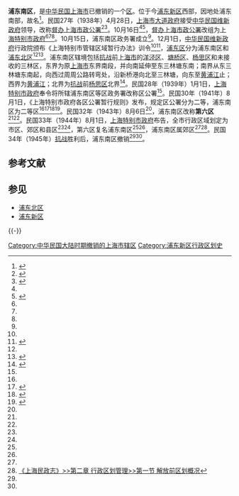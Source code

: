'''浦东南区'''，是[[汪精卫政权|中华民国]][[上海特别市政府_(日占时期)|上海市]]已撤销的一个[[区|区]]。位于今[[浦东新区|浦东新区]]西部，因地处浦东南部，故名<ref name="上海地名志区县">{{Cite web |url=http://www.shtong.gov.cn/newsite/node2/node2245/node70862/node70868/node70907/node70910/userobject1ai73647.html |title=《上海地名志》>>第二篇 政区地名>>第一章 市、区、县>>第二节 区、县 |access-date=2019-04-15 |archive-date=2014-12-04 |archive-url=https://web.archive.org/web/20141204132139/http://www.shtong.gov.cn/newsite/node2/node2245/node70862/node70868/node70907/node70910/userobject1ai73647.html |dead-url=no }}</ref>。民国27年（1938年）4月28日，[[上海市大道政府|上海市大道政府]]接受[[中华民国维新政府|中华民国维新政府]]领导，改称[[督办上海市政公署|督办上海市政公署]]<ref name="上海通志民国时期">{{Cite web |url=http://www.shtong.gov.cn/newsite/node2/node2247/node4562/node79051/node79055/userobject1ai101956.html |title=《上海通志》>>第一卷 建置沿革>>第一章 建置>>第四节 民国时期 |access-date=2019-04-15 |archive-date=2017-12-01 |archive-url=https://web.archive.org/web/20171201203710/http://shtong.gov.cn/Newsite/node2/node2247/node4562/node79051/node79055/userobject1ai101956.html |dead-url=no }}</ref><ref name="上海通志大事记">{{Cite web |url=http://www.shtong.gov.cn/newsite/node2/node2247/node4561/userobject1ai101944.html |title=《上海通志》>>大事记 |access-date=2019-04-15 |archive-date=2015-09-24 |archive-url=https://web.archive.org/web/20150924130540/http://www.shtong.gov.cn/newsite/node2/node2247/node4561/userobject1ai101944.html |dead-url=no }}</ref>。10月16日<ref name="上海通志民国时期"/><ref name="南市区志沿革">{{Cite web |url=http://www.shtong.gov.cn/newsite/node2/node4/node2249/nanshi/node43731/node43746/node43748/userobject1ai29476.html |title=《南市区志》>>第一编 地理建置>>第二章 建置>>第一节 沿革 |access-date=2019-04-15 |archive-date=2020-08-03 |archive-url=https://web.archive.org/web/20200803005105/http://www.shtong.gov.cn/newsite/node2/node4/node2249/nanshi/node43731/node43746/node43748/userobject1ai29476.html |dead-url=no }}</ref>，[[督办上海市政公署|督办上海市政公署]]改组为[[上海特别市政府_(日占时期)|上海特别市政府]]<ref name="上海通志民国时期"/><ref name="上海地名志总述"/><ref name="南市区志沿革"/>。10月15日，浦东南区政务署成立<ref name="上海通志大事记"/>。12月1日，[[中华民国维新政府|中华民国维新政府]]行政院颁布《上海特别市管辖区域暂行办法》训令<ref name="上海通志民国时期"/><ref name="上海地名志总述">{{Cite web |url=http://www.shtong.gov.cn/newsite/node2/node2245/node70862/node70865/userobject1ai73521.html |title=《上海地名志》>>总述 |access-date=2019-04-15 |archive-date=2019-04-20 |archive-url=https://web.archive.org/web/20190420075455/http://www.shtong.gov.cn/newsite/node2/node2245/node70862/node70865/userobject1ai73521.html |dead-url=no }}</ref>，[[浦东区|浦东区]]分为浦东南区和[[浦东北区|浦东北区]]<ref name="上海通志大事记"/><ref name="上海地名志大事记">{{Cite web |url=http://www.shtong.gov.cn/newsite/node2/node2245/node70862/node70866/userobject1ai73522.html |title=《上海地名志》>>大事记 |access-date=2019-04-15 |archive-date=2014-12-04 |archive-url=https://web.archive.org/web/20141204130454/http://www.shtong.gov.cn/newsite/node2/node2245/node70862/node70866/userobject1ai73522.html |dead-url=no }}</ref>。浦东南区辖境包括[[中国抗日战争|抗战]]前[[上海市_(中華民國)|上海市]]的[[洋泾区|洋泾区]]、[[塘桥区|塘桥区]]、[[杨思区|杨思区]]和未接收的三林区，东界为原[[上海市_(中華民國)|上海市]]东界南段，并向南延伸至东三林塘东南；南界从东三林塘东南起，向西过周周公路转弯处，沿新桥港向北至三林塘，向东至[[黄浦江|黄浦江]]止；西界为[[黄浦江|黄浦江]]；北界为[[中国抗日战争|抗战]]前[[杨思区|杨思区]]北界<ref name="上海通志市区县">{{Cite web |url=http://www.shtong.gov.cn/newsite/node2/node2247/node4562/node79052/node79057/userobject1ai101959.html |title=《上海通志》>>第一卷 建置沿革>>第二章 区划>>第一节 市、区 县 |access-date=2019-04-15 |archive-date=2014-12-02 |archive-url=https://web.archive.org/web/20141202044749/http://www.shtong.gov.cn/newsite/node2/node2247/node4562/node79052/node79057/userobject1ai101959.html |dead-url=no }}</ref>。民国28年（1939年）1月1日，[[上海特别市政府_(日占时期)|上海特别市政府]]奉令将所辖浦东南区等区政务署改称区公署<ref name="上海通志大事记"/>。民国30年（1941年）8月1日，《上海特别市政府各区公署暂行规则》发布，规定区公署分为二等，浦东南区为二等区<ref name="南市区志沿革"/><ref name="上海通志日伪市地方政府">{{Cite web |url=http://www.shtong.gov.cn/newsite/node2/node2247/node4565/node79149/node79155/userobject1ai103366.html |title=《上海通志》>>第五卷 政府（上）>>第三章 民国时期地方政府、基层组织>>附：日伪市地方政府 |access-date=2019-04-15 |archive-date=2011-08-05 |archive-url=https://web.archive.org/web/20110805003821/http://www.shtong.gov.cn/newsite/node2/node2247/node4565/node79149/node79155/userobject1ai103366.html |dead-url=no }}</ref><ref name="上海旧政权建置志中华民国">{{Cite web |url=http://www.shtong.gov.cn/newsite/node2/node2245/node4530/node22742/node60833/userobject1ai53050.html |title=《上海旧政权建置志》>>第二章 行政机构>>第四节 中华民国 |access-date=2019-04-15 |archive-date=2016-08-01 |archive-url=https://web.archive.org/web/20160801122828/http://www.shtong.gov.cn/newsite/node2/node2245/node4530/node22742/node60833/userobject1ai53050.html |dead-url=no }}</ref><ref name="上海民政志解放前区划概况">{{Cite web |url=http://www.shtong.gov.cn/newsite/node2/node2245/node65977/node65987/node66011/userobject1ai61576.html |title=《上海民政志》>>第二章 行政区划管理>>第一节 解放前区划概况 |access-date=2019-04-15 |archive-date=2016-03-27 |archive-url=https://web.archive.org/web/20160327054512/http://www.shtong.gov.cn/Newsite/node2/node2245/node65977/node65987/node66011/userobject1ai61576.html |dead-url=no }}</ref>。民国32年（1943年）8月6日<ref name="上海地名志大事记"/>，浦东南区改称'''第六区'''<ref name="上海地名志区县"/><ref name="上海地名志大事记"/>。民国33年（1944年）8月1日，[[上海特别市政府_(日占时期)|上海特别市政府]]布告，全市行政区域划定为市区、郊区和县区<ref name="上海通志大事记"/><ref name="上海地名志大事记"/>，第六区复名浦东南区<ref name="上海地名志区县"/><ref name="南市区志沿革"/>，浦东南区属郊区<ref name="上海地名志大事记"/><ref name="上海民政志解放前区划概况">[http://www.shtong.gov.cn/newsite/node2/node2245/node65977/node65987/node66011/userobject1ai61576.html 《上海民政志》>>第二章 行政区划管理>>第一节 解放前区划概况]</ref>。民国34年（1945年）[[中国抗日战争|抗战]]胜利后，浦东南区撤销<ref name="上海地名志区县"/><ref name="上海通志市区县"/>。

== 参考文献 ==
{{Reflist|2}}

== 参见 ==
{{Portal box|中华民国|上海}}
* [[浦东北区|浦东北区]]
* [[浦东新区|浦东新区]]

{{-}}
{{中华民国上海市行政区划}}
{{1949年以前上海已撤销县级以上行政区}}

[[Category:中华民国大陆时期撤销的上海市辖区|Category:中华民国大陆时期撤销的上海市辖区]]
[[Category:浦东新区行政区划史|Category:浦东新区行政区划史]]